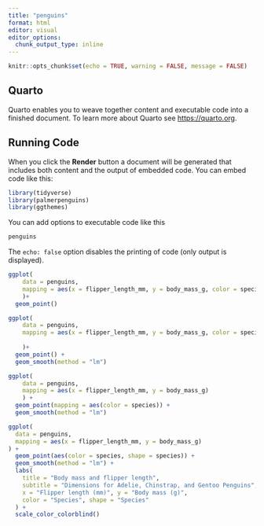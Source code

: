 ```yaml
---
title: "penguins"
format: html
editor: visual
editor_options: 
  chunk_output_type: inline
---
```


```r
knitr::opts_chunk$set(echo = TRUE, warning = FALSE, message = FALSE)
```

## Quarto

Quarto enables you to weave together content and executable code into a finished document. To learn more about Quarto see <https://quarto.org>.

## Running Code

When you click the **Render** button a document will be generated that includes both content and the output of embedded code. You can embed code like this:

```r
library(tidyverse)
library(palmerpenguins)
library(ggthemes)
```

You can add options to executable code like this

```r
penguins
```

The `echo: false` option disables the printing of code (only output is displayed).

```r
ggplot(
    data = penguins,
    mapping = aes(x = flipper_length_mm, y = body_mass_g, color = species)
    )+
  geom_point()
```

```r
ggplot(
    data = penguins,
    mapping = aes(x = flipper_length_mm, y = body_mass_g, color = species)
    
    )+
  geom_point() + 
  geom_smooth(method = "lm")
```

```r
ggplot(
    data = penguins,
    mapping = aes(x = flipper_length_mm, y = body_mass_g)
    ) +
  geom_point(mapping = aes(color = species)) + 
  geom_smooth(method = "lm")
```

```r
ggplot(
  data = penguins,
  mapping = aes(x = flipper_length_mm, y = body_mass_g)
) +
  geom_point(aes(color = species, shape = species)) +
  geom_smooth(method = "lm") +
  labs(
    title = "Body mass and flipper length",
    subtitle = "Dimensions for Adelie, Chinstrap, and Gentoo Penguins",
    x = "Flipper length (mm)", y = "Body mass (g)",
    color = "Species", shape = "Species"
  ) +
  scale_color_colorblind()
```
